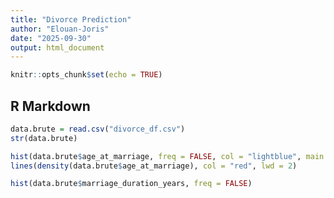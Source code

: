 ```yaml
---
title: "Divorce Prediction"
author: "Elouan-Joris"
date: "2025-09-30"
output: html_document
---
```


```r
knitr::opts_chunk$set(echo = TRUE)
```

## R Markdown


```r
data.brute = read.csv("divorce_df.csv")
str(data.brute)
```

```r
hist(data.brute$age_at_marriage, freq = FALSE, col = "lightblue", main = "Âge au mariage")
lines(density(data.brute$age_at_marriage), col = "red", lwd = 2)

hist(data.brute$marriage_duration_years, freq = FALSE) 
```

